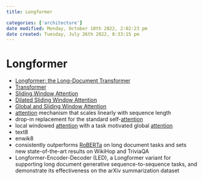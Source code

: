 ```yaml
---
title: Longformer

categories: ['architecture']
date modified: Monday, October 10th 2022, 2:02:23 pm
date created: Tuesday, July 26th 2022, 8:33:15 pm
---
```


# Longformer
- [Longformer: the Long-Document Transformer](https://arxiv.org/abs/2004.05150)
- [Transformer](Transformer.qmd)
- [Sliding Window Attention](Sliding%20Window%20Attention.qmd)
- [Dilated Sliding Window Attention](Dilated%20Sliding%20Window%20Attention.qmd)
- [Global and Sliding Window Attention](Global%20and%20Sliding%20Window%20Attention.qmd)
- [attention](Attention.qmd) mechanism that scales linearly with sequence length
- drop-in replacement for the standard self-[attention](Attention.qmd)
- local windowed [attention](Attention.qmd) with a task motivated global [attention](Attention.qmd)
- text8
- enwik8
- consistently outperforms [RoBERTa](RoBERTa.qmd) on long document tasks and sets new state-of-the-art results on WikiHop and TriviaQA
- Longformer-Encoder-Decoder (LED), a Longformer variant for supporting long document generative sequence-to-sequence tasks, and demonstrate its effectiveness on the arXiv summarization dataset



